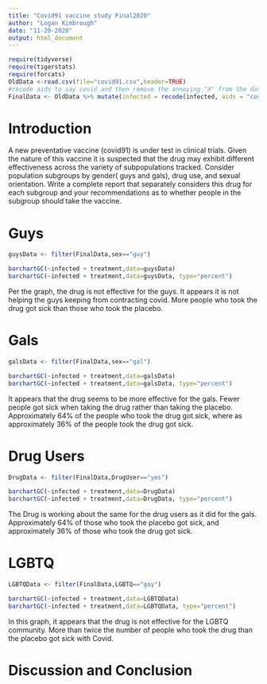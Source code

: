 ```yaml
---
title: "Covid91 vaccine study Final2020"
author: "Logan Kimbrough"
date: "11-20-2020"
output: html_document
---
```


```r
require(tidyverse)
require(tigerstats)
require(forcats)
OldData <-read.csv(file="covid91.csv",header=TRUE)
#recode aids to say covid and then remove the annoying "X" from the dataframe
FinalData <- OldData %>% mutate(infected = recode(infected, aids = "covid", none = "OK" )) %>% select(-one_of("X"))
```

# Introduction

<!--In this section you explain what you are trying to show.  Where did the data come from?  What is the research or other question you are trying to answer?.  If you skimp in this section expect to be marked down in your grade. Paint a picture of the project a couple of paragraphs is expected!-->

A new  preventative vaccine (covid91) is under test in clinical trials. Given the nature of this vaccine it is suspected that the drug may exhibit different effectiveness across the variety of subpopulations tracked. Consider population subgroups by gender( guys and gals), drug use, and sexual orientation. Write a complete report that separately considers this drug for each subgroup and your recommendations as to whether people in the subgroup should take the vaccine.

# Guys
```r
guysData <- filter(FinalData,sex=="guy")
``` 
```r
barchartGC(~infected + treatment,data=guysData)
barchartGC(~infected + treatment,data=guysData, type="percent")

```

Per the graph, the drug is not effective for the guys. It appears it is not helping the guys keeping from contracting covid. More people who took the drug got sick than those who took the placebo.

<!--Decide on your methods:  use "variable analysis" or other appropriate descriptors.  Make sure to choose at least one graphical method and at least one numerical method. Discuss what data manipulations may be needed for example subsetting or other binning procedures and what sort of graphical displays and inferential tools will be used!-->

# Gals
```r
galsData <- filter(FinalData,sex=="gal")
```
```r
barchartGC(~infected + treatment,data=galsData)
barchartGC(~infected + treatment,data=galsData, type="percent")

```

It appears that the drug seems to be more effective for the gals. Fewer people got sick when taking the drug rather than taking the placebo. Approximately 64% of the people who took the drug got sick, where as approximately 36% of the people took the drug got sick.

<!--Divide this section into two sub-sections:  One for your descriptive  results and one for your inferential results.!-->

# Drug Users
```r
DrugData <- filter(FinalData,DrugUser=="yes")
```
```r
barchartGC(~infected + treatment,data=DrugData)
barchartGC(~infected + treatment,data=DrugData, type="percent")

```

The Drug is working about the same for the drug users as it did for the gals. Approximately 64% of those who took the placebo got sick, and approximately 36% of those who took the drug got sick.

#  LGBTQ
```r
LGBTQData <- filter(FinalData,LGBTQ=="gay")
```
```r
barchartGC(~infected + treatment,data=LGBTQData)
barchartGC(~infected + treatment,data=LGBTQData, type="percent")

```

In this graph, it appears that the drug is not effective for the LGBTQ community. More than twice the number of people who took the drug than the placebo got sick with Covid.

# Discussion and Conclusion

<!--Discussion and conclusion here.  If you found a relationship be sure to consider whether the relationship occurs because one of the variavbles causes the other, or whether they perhasps are related for some other reason.  Watch the chapter 6 videos from the GeorgeTown videos collection.!-->
